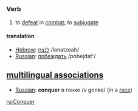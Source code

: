 =={{en}}==

===Verb===
# to [[defeat]] in [[combat]]; to [[subjugate]]

====translation====
*[[Hebrew]]: [[:he:לנצח|לנצח]] /lenatzeah/
*[[Russian]]: [[:ru:побеждать|побеждать]] /pobejdat'/

==[[multilingual associations]]==
*[[Russian]]: '''conquer''' в гонке /v gonke/ (in a [[race]])

[[ru:Conquer]]